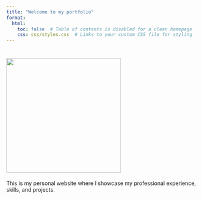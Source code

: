 ---
title: "Welcome to my portfolio"
format:
  html:
    toc: false  # Table of contents is disabled for a clean homepage
    css: css/styles.css  # Links to your custom CSS file for styling
---

# ![](my_profile_picture.jpg){width="300"}

This is my personal website where I showcase my professional experience, skills, and projects.


